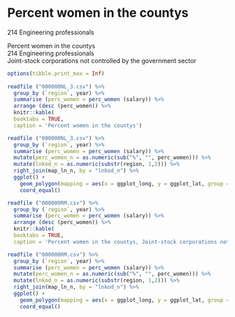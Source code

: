 # Percent women in the countys  

214 Engineering professionals  
  
Percent women in the countys  
214 Engineering professionals  
Joint-stock corporations not controlled by the government sector  
  
```r
options(tibble.print_max = Inf)
	 	 
readfile ("000000NL_3.csv") %>%   
  group_by (`region`, year) %>%   
  summarise (perc_women = perc_women (salary)) %>%  
  arrange (desc (perc_women)) %>%
  knitr::kable( 
  booktabs = TRUE,
  caption = 'Percent women in the countys')   
```  
  
```r
readfile ("000000NL_3.csv") %>%   
  group_by (`region`, year) %>%   
  summarise (perc_women = perc_women (salary)) %>%
  mutate(perc_women_n = as.numeric(sub("%", "", perc_women))) %>%
  mutate(lnkod_n = as.numeric(substr(region, 1,2))) %>%
  right_join(map_ln_n, by = "lnkod_n") %>%
  ggplot() +
    geom_polygon(mapping = aes(x = ggplot_long, y = ggplot_lat, group = lnkod, fill = perc_women_n)) +
    coord_equal()
``` 	
      
```r
readfile ("000000RM.csv") %>%   
  group_by (`region`, year) %>%   
  summarise (perc_women = perc_women (salary)) %>%	  
  arrange (desc (perc_women)) %>%
  knitr::kable(  
  booktabs = TRUE,
  caption = 'Percent women in the countys, Joint-stock corporations not controlled by the government sector')
```   
  
```r
readfile ("000000RM.csv") %>%   
  group_by (`region`, year) %>%   
  summarise (perc_women = perc_women (salary)) %>%
  mutate(perc_women_n = as.numeric(sub("%", "", perc_women))) %>%
  mutate(lnkod_n = as.numeric(substr(region, 1,2))) %>%
  right_join(map_ln_n, by = "lnkod_n") %>%
  ggplot() +
    geom_polygon(mapping = aes(x = ggplot_long, y = ggplot_lat, group = lnkod, fill = perc_women_n)) +
    coord_equal()   
``` 
